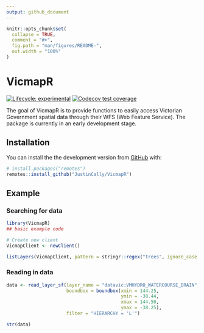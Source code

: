 ```yaml
---
output: github_document
---
```


<!-- README.md is generated from README.Rmd. Please edit that file -->

```r
knitr::opts_chunk$set(
  collapse = TRUE,
  comment = "#>",
  fig.path = "man/figures/README-",
  out.width = "100%"
)
```

# VicmapR

<!-- badges: start -->
[![Lifecycle: experimental](https://img.shields.io/badge/lifecycle-experimental-orange.svg)](https://www.tidyverse.org/lifecycle/#experimental)
[![Codecov test coverage](https://codecov.io/gh/JustinCally/VicmapR/branch/master/graph/badge.svg)](https://codecov.io/gh/JustinCally/VicmapR?branch=master)
<!-- badges: end -->

The goal of VicmapR is to provide functions to easily access Victorian Government spatial data through their WFS (Web Feature Service). The package is currently in an early development stage.

## Installation

You can install the the development version from [GitHub](https://github.com/) with:

``` r
# install.packages("remotes")
remotes::install_github("JustinCally/VicmapR")
```
## Example

### Searching for data

```r
library(VicmapR)
## basic example code

# Create new client
VicmapClient <- newClient()

listLayers(VicmapClient, pattern = stringr::regex("trees", ignore_case = T))
```

### Reading in data

```r
data <- read_layer_sf(layer_name = "datavic:VMHYDRO_WATERCOURSE_DRAIN",
                      boundbox = boundbox(xmin = 144.25, 
                                          ymin = -38.44, 
                                          xmax = 144.50,  
                                          ymax = -38.25),  
                      filter = "HIERARCHY = 'L'")

str(data)
```

